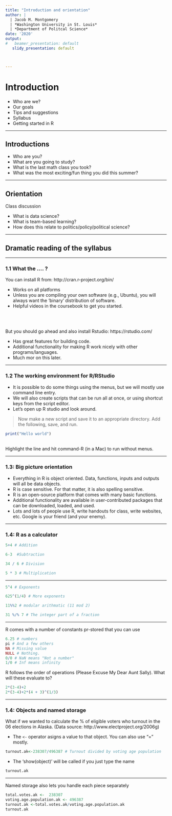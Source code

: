 ```yaml
---
title: "Introduction and orientation"
author: |
  | Jacob M. Montgomery
  | *Washington University in St. Louis*
  | *Department of Politcal Science*
date: '2020'
output:
#   beamer_presentation: default
   slidy_presentation: default



---
```

# Introduction

  - Who are we?
  - Our goals
  - Tips and suggestions
  - Syllabus
  - Getting started in R

  
----

## Introductions

- Who are you?
- What are you going to study?
- What is the last math class you took?
- What was the most exciting/fun thing you did this summer?


***

## Orientation

Class discussion

- What is data science?
- What is team-based learning?
- How does this relate to politics/policy/political science?


----

## Dramatic reading of the syllabus



----


### 1.1 What the .... ?


You can install R from: http://cran.r-project.org/bin/

- Works on all platforms
- Unless you are compiling your own software (e.g., Ubuntu), you will always want the 'binary' distribution of software.
- Helpful videos in the coursebook to get you started.

<br>
<br>

But you should go ahead and also install Rstudio: https://rstudio.com/

- Has great features for building code.
- Additional functionality for making R work nicely with other programs/languages.
- Much mor on this later.

----

### 1.2 The working environment for R/RStudio

- It is possible to do some things using the menus, but we will mostly use command line entry.
- We will also create scripts that can be run all at once, or using shortcut keys from the script editor.
- Let's open up R studio and look around.


> Now make a new script and save it to an appropriate directory.  Add the following, save, and run.



```r
print("Hello world")
```

<br> Highlight the line and hit command-R (in a Mac) to run without menus.


----

### 1.3: Big picture orientation

- Everything in R is object oriented. Data, functions, inputs and outputs will all be data objects.
- R is case sensitive. For that matter, it is also spelling sensitive.
- R is an open-source platform that comes with many basic functions.
- Additional functionality are available in user-contributed packages that can be downloaded, loaded, and used.
- Lots and lots of people use R, write handouts for class, write websites, etc.  Google is your friend (and your enemy).


-----

### 1.4: R as a calculator


```r
5+4 # Addition
```

```r
6-3  #Subtraction
```

```r
34 / 6 # Division
```


```r
5 * 3 # Multiplication
```



----


```r
5^4 # Exponents
``` 

```r
625^(1/4) # More exponents
``` 


```r
11%%2 # modular arithmatic (11 mod 2)
``` 


```r
31 %/% 7 # The integer part of a fraction
``` 


---

R comes with a number of constants pr-stored that you can use

```r
6.25 # numbers
pi # And a few others
NA # Missing value
NULL # Nothing.
0/0 # NaN means "Not a number"
1/0 # Inf means infinity
``` 


R follows the order of operations (Please Excuse My Dear Aunt Sally).  What will these evaluate to?

```r
2*(3-4)+2
2*(3-4)+2*(4 + 3)^(1/3)
``` 

---

### 1.4: Objects and named storage

What if we wanted to calculate the % of eligible voters who turnout in the 06 elections in Alaska. (Data source: http://www.electproject.org/2006g)


- The `<-` operator asigns a value to that object.  You can also use "=" mostly.
```r
turnout.ak<-238307/496387 # Turnout divided by voting age population
``` 

- The 'show(object)' will be called if you just type the name
```r
turnout.ak 
``` 

-----

Named storage also lets you handle each piece separately

```r
total.votes.ak <-  238307
voting.age.population.ak <- 496387
turnout.ak <-total.votes.ak/voting.age.population.ak
turnout.ak
``` 



